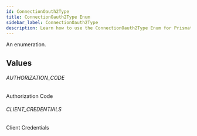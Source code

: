 ```yaml
---
id: ConnectionOauth2Type
title: ConnectionOauth2Type Enum
sidebar_label: ConnectionOauth2Type
description: Learn how to use the ConnectionOauth2Type Enum for Prismatic's API.
---
```


An enumeration.

## Values

###### AUTHORIZATION_CODE

Authorization Code

###### CLIENT_CREDENTIALS

Client Credentials
